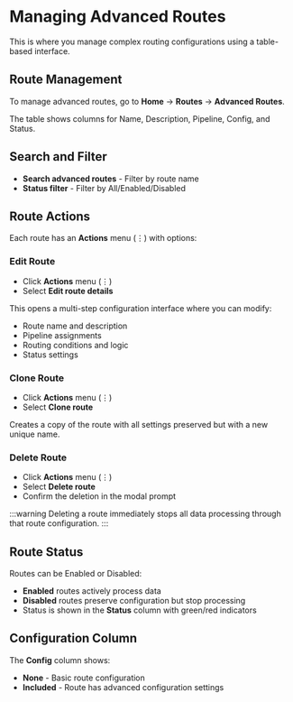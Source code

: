 # Managing Advanced Routes

This is where you manage complex routing configurations using a table-based interface.

## Route Management

To manage advanced routes, go to **Home** → **Routes** → **Advanced Routes**.

The table shows columns for Name, Description, Pipeline, Config, and Status.

## Search and Filter

- **Search advanced routes** - Filter by route name
- **Status filter** - Filter by All/Enabled/Disabled

## Route Actions

Each route has an **Actions** menu (⋮) with options:

### Edit Route

- Click **Actions** menu (⋮)
- Select **Edit route details**

This opens a multi-step configuration interface where you can modify:

- Route name and description
- Pipeline assignments
- Routing conditions and logic
- Status settings

### Clone Route

- Click **Actions** menu (⋮) 
- Select **Clone route**

Creates a copy of the route with all settings preserved but with a new unique name.

### Delete Route

- Click **Actions** menu (⋮)
- Select **Delete route**
- Confirm the deletion in the modal prompt

:::warning
Deleting a route immediately stops all data processing through that route configuration.
:::

## Route Status

Routes can be Enabled or Disabled:

- **Enabled** routes actively process data
- **Disabled** routes preserve configuration but stop processing
- Status is shown in the **Status** column with green/red indicators

## Configuration Column

The **Config** column shows:

- **None** - Basic route configuration
- **Included** - Route has advanced configuration settings